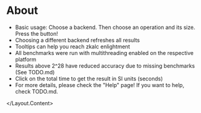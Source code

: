 

<Layout>
<Layout.Content>

# About

- Basic usage: Choose a backend. Then choose an operation and its size.
Press the button! <br />
- Choosing a different backend refreshes all results <br />
- Tooltips can help you reach zkalc enlightment <br />
- All benchmarks were run with multithreading enabled on the respective
platform <br />
- Results above 2^28 have reduced accuracy due to missing benchmarks
(See TODO.md) <br />
- Click on the total time to get the result in SI units (seconds) <br />
- For more details, please check the &quot;Help&quot; page! If you want
to help, check TODO.md.

</Layout.Content>
</Layout>